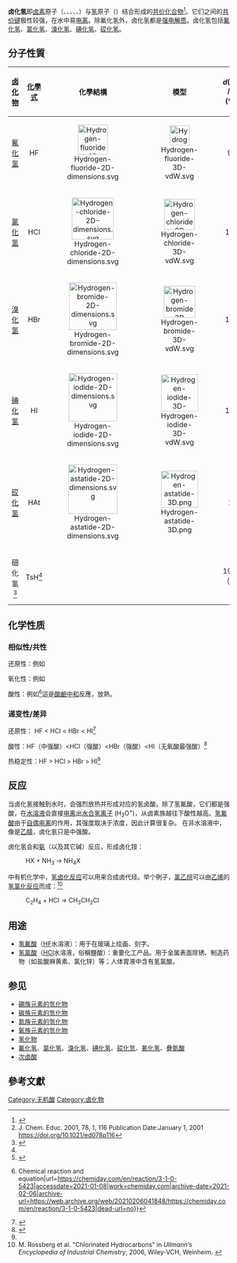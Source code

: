 {{NoteTA|G1=Chemistry}}
{{Refimprove|time=2020-01-17T14:55:51+00:00}}
'''卤化氢'''即[[卤素|卤素]]原子（{{化學式|氟|link=}}、{{化學式|氯|link=}}、{{化學式|溴|link=}}、{{化學式|碘|link=}}、{{化學式|砈|link=}}、{{化學式|鿬|link=}}）与[[氢|氢]]原子（{{化學式|氫|link=}}）结合形成的[[共价化合物|共价化合物]]<ref name="Green">{{Greenwood&Earnshaw2nd}}</ref>。它们之间的[[共价键|共价键]]极性较强，在水中易[[电离|电离]]。除氟化氢外，卤化氢都是[[强电解质|强电解质]]。卤化氢包括[[氟化氢|氟化氢]]、[[氯化氢|氯化氢]]、[[溴化氢|溴化氢]]、[[碘化氢|碘化氢]]、[[砹化氢|砹化氢]]。

== 分子性質 ==
{| class="wikitable" style="margin: 1em auto 1em auto"
! [[卤化物|卤化物]] || [[化學式|化學式]] || 化學結構 || 模型 || ''d''(H−X) / pm<br />(气态) || [[偶極子#分子的電偶極矩|''μ'']] / [[德拜|D]] || [[水溶液|水溶液]] || pK<sub>a</sub>
|-
| <center>[[氟化氢|氟化氢]]</center> || <center>HF</center> || <center>[[Image:Hydrogen-fluoride-2D-dimensions.svg|68px]]</center> || <center>[[Image:Hydrogen-fluoride-3D-vdW.svg|45px]]</center> || <center>91.7</center> || <center>1.86</center> ||<center>氢氟酸</center> ||3.1
|-
| <center>[[氯化氢|氯化氢]]</center> || <center>HCl</center> || <center>[[Image:Hydrogen-chloride-2D-dimensions.svg|95px]]</center> || <center>[[Image:Hydrogen-chloride-3D-vdW.svg|70px]]</center> || <center>127.4</center> || <center>1.11</center> || <center>氢氯酸 (盐酸)</center>||-3.9
|-
| <center>[[溴化氢|溴化氢]]</center> || <center>HBr</center> || <center>[[Image:Hydrogen-bromide-2D-dimensions.svg|108px]]</center> || <center>[[Image:Hydrogen-bromide-3D-vdW.svg|72px]]</center> || <center>141.4</center> || <center>0.788</center> || <center>氢溴酸</center>||-5.8
|-
| <center>[[碘化氢|碘化氢]]</center> || <center>HI</center> || <center>[[Image:Hydrogen-iodide-2D-dimensions.svg|110px]]</center> || <center>[[Image:Hydrogen-iodide-3D-vdW.svg|84px]]</center> || <center>160.9</center> || <center>0.382</center> || <center>氢碘酸</center>||-10.4<ref>J. Chem. Educ. 2001, 78, 1, 116
Publication Date:January 1, 2001
https://doi.org/10.1021/ed078p116</ref>
|-
| <center>[[砹化氢|砹化氢]]</center> || <center>HAt</center> || <center>[[Image:Hydrogen-astatide-2D-dimensions.svg|112px]]</center> ||<center>[[Image:Hydrogen-astatide-3D.png|84px]]</center> || <center>172</center> || <center>−0.06</center> || <center>氢砹酸</center>||?
|-
| <center>鿬化氢<ref name="DEFARIAS20171">{{Cite journal|title=Estimation of some physical properties for tennessine and tennessine hydride (TsH)|url=http://www.sciencedirect.com/science/article/pii/S0009261416309058|last=de Farias|first=Robson Fernandes|date=2017-01-01|journal=Chemical Physics Letters|doi=10.1016/j.cplett.2016.11.023|volume=667|pages=1–3|language=en|issn=0009-2614}}</ref></center> || <center>TsH<ref name="DEFARIAS20171"/></center> ||  ||  ||197（预测）  || -0.24? ||氢鿬酸||?<ref>{{cite journal |last1=de Farias |first1=Robson Fernandes |title=Estimation of some physical properties for tennessine and tennessine hydride (TsH) |journal=Chemical Physics Letters |date=January 2017 |volume=667 |pages=1–3 |doi=10.1016/j.cplett.2016.11.023 |bibcode=2017CPL...667....1D }}</ref>
|}

== 化学性质 ==
=== 相似性/共性 ===
还原性：例如{{反應式|2|氫|溴|+|氯|2|eq|2|氫|氯|+|溴|2|link=}}

氧化性：例如{{反應式|鎂|+|2|氫|氯|eq|鎂|氯|2|+|氫|2|↑|link=}}

酸性：例如{{反應式|鐵|{{官能基|氫氧根|link=}}|2|+|2|氫|氯|eq|鐵|氯|2|+|2|氫|2|氧|link=}}<ref>{{Cite web|title=Fe(OH)2 + HCl = FeCl2 + H2O {{!}} Chemical reaction and equation|url=https://chemiday.com/en/reaction/3-1-0-5423|accessdate=2021-01-08|work=chemiday.com|archive-date=2021-02-06|archive-url=https://web.archive.org/web/20210206041848/https://chemiday.com/en/reaction/3-1-0-5423|dead-url=no}}</ref>這是[[中和反应|酸鹼中和]]反應，放熱。

=== 递变性/差异 ===
还原性： HF < HCl < HBr < HI<ref name="#1">{{Cite web|title=怎样讲清卤化氢的稳定性_化学自习室|url=http://www.hxzxs.cn/view-15789-1.html|accessdate=2021-01-08|work=www.hxzxs.cn|archive-date=2021-02-06|archive-url=https://web.archive.org/web/20210206041854/http://www.hxzxs.cn/view-15789-1.html|dead-url=no}}</ref>

酸性：HF（中强酸）<HCl（强酸）<HBr（强酸）<HI（无氧酸最强酸）<ref>{{Cite web|title=Which is the strongest halogen acid? - Quora|url=https://www.quora.com/Which-is-the-strongest-halogen-acid|accessdate=2021-01-08|work=www.quora.com}}</ref>

热稳定性：HF > HCl > HBr > HI<ref name="#1"/>

==反应==
当卤化氢接触到水时，会强烈放热并形成对应的氢卤酸。除了氢氟酸，它们都是强酸，在[[水溶液|水溶液]]会直接[[电离|电离]]出[[水合氢离子|水合氢离子]] (H<sub>3</sub>O<sup>+</sup>)，从卤素族越往下酸性越高。[[氢氟酸|氢氟酸]]由于[[自偶电离|自偶电离]]的作用，其强度取决于浓度，因此计算很复杂。 在非水溶液中，像是[[乙腈|乙腈]]，卤化氢只是中强酸。

卤化氢会和[[氨|氨]]（以及其它碱）反应，形成卤化铵：
:HX + NH<sub>3</sub>   →   NH<sub>4</sub>X

中有机化学中，[[氢卤化反应|氢卤化反应]]可以用来合成卤代烃。举个例子，[[氯乙烷|氯乙烷]]可以由[[乙烯|乙烯]]的[[氢氯化反应|氢氯化反应]]而成：<ref name=Ullmann>M. Rossberg et al. "Chlorinated Hydrocarbons" in ''Ullmann’s Encyclopedia of Industrial Chemistry'',  2006, Wiley-VCH, Weinheim.  {{DOI|10.1002/14356007.a06_233.pub2}}</ref>
:C<sub>2</sub>H<sub>4</sub>  +  HCl   →   CH<sub>3</sub>CH<sub>2</sub>Cl

== 用途 ==
*[[氢氟酸|氢氟酸]]（[[氟化氢|HF]]水溶液）：用于在玻璃上绘画、刻字。
*[[盐酸|氢氯酸]]（[[氯化氢|HCl]]水溶液，俗稱鹽酸）：重要化工产品。用于金属表面除锈、制造药物（如盐酸麻黄素、氯化锌）等；人体胃液中含有氢氯酸。

==参见==
*[[硼族元素的氫化物|硼族元素的氫化物]]
*[[碳族元素的氫化物|碳族元素的氫化物]]
*[[氮族元素的氫化物|氮族元素的氫化物]]
*[[氧族元素的氫化物|氧族元素的氫化物]]
*[[氢化物|氢化物]]
*[[氟化氢|氟化氢]]、[[氯化氢|氯化氢]]、[[溴化氢|溴化氢]]、[[碘化氢|碘化氢]]、[[砹化氫|砹化氫]]、[[氰化氢|氰化氢]]、[[疊氮酸|疊氮酸]]
*[[次卤酸|次卤酸]]

== 參考文獻 ==
{{Reflist}}
[[Category:无机酸|Category:无机酸]]
[[Category:卤化物|Category:卤化物]]